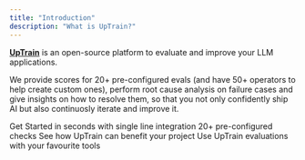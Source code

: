 ```yaml
---
title: "Introduction"
description: "What is UpTrain?"
---
```


**[UpTrain](https://uptrain.ai)** is an open-source platform to evaluate and improve your LLM applications. 

We provide scores for 20+ pre-configured evals (and have 50+ operators to help create custom ones), perform root cause analysis on failure cases and give insights on how to resolve them, so that you not only confidently ship AI but also continuosly iterate and improve it.

<CardGroup cols={2}>
  <Card
    title="Quickstart"
    href="/getting-started/quickstart"
    icon="bolt"
    color="#ffbe26"
  >
    Get Started in seconds with single line integration
  </Card>
  <Card
    title="Pre-defined Metrics"
    href="/predefined-evaluations/evals"
    icon="list"
    color="#b50e0e"
  >
    20+ pre-configured checks
  </Card>
  <Card
    title="Tutorials"
    href="/tutorials/open-source-evaluator"
    icon="terminal"
    color="#0fba20"
  >
    See how UpTrain can benefit your project
  </Card>
  <Card
    title="Integrations"
    href="/integrations"
    icon="cube"
    >
    Use UpTrain evaluations with your favourite tools
  </Card>
</CardGroup>